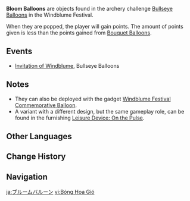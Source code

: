 {{Terminology Infobox
|image        = Icon Bloom Balloon.png
|type         = Exploration
|type2        = Balloons
|world        = Teyvat
}}
'''Bloom Balloons''' are objects found in the archery challenge [[Bullseye Balloons]] in the Windblume Festival.

When they are popped, the player will gain points. The amount of points given is less than the points gained from [[Bouquet Balloon]]s.

==Events==
*[[Invitation of Windblume]], Bullseye Balloons

==Notes==
* They can also be deployed with the gadget [[Windblume Festival Commemorative Balloon]].
* A variant with a different design, but the same gameplay role, can be found in the furnishing [[Leisure Device: On the Pulse]].

==Other Languages==
{{Other Languages
|en      = Bloom Balloon
|zhs     = 风花球
|zhs_rm  = Fēng Huā Qiú
|zht     = 風花球
|zht_rm  = Fēng Huā Qiú
|zh_tl   = Wind Flower Ball
|ja      = ブルームバルーン
|ja_rm   = Buruumu Baruun
|ja_tl   = Bloom Balloon
|ko      = 윈드블룸 풍선
|ko_rm   = Windeubeullum Pungseon
|ko_tl   = Windblume Ballon
|es      = Globo de flores de viento
|es_tl   = Wind Flower Balloon
|fr      = Ballon des alizées
|fr_tl   = Tarde Winds Flower Ballon
|fr_note = Here, the word alizée (feminine) is a coined word that comes from the word alizé (masculine) meaning "trade winds." In the context of the game, the word alizée (the feminine form) refers to a flower, so it can be translated to "trade wind flower" or "east wind flower."
|ru      = Шар анемонии
|ru_tl   = Anemone Balloon
|th      = ลูกโป่งดอกไม้
|th_rm   = 
|th_tl   = 
|vi      = Bóng Hoa Gió
|vi_tl   = 
|de      = Windblumenballon
|de_tl   = Wind Flower Balloon
|id      = Balon Bloom
|id_tl   = Bloom Balloon
|pt      = Balão do Florescimento
|pt_tl   = 
|tr      = 
|tr_tl   = 
|it      = 
|it_tl   = 
}}

==Change History==
{{Change History|1.4}}

==Navigation==
{{Exploration Navbox}}

[[ja:ブルームバルーン]]
[[vi:Bóng Hoa Gió]]